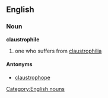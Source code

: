 == English ==
=== Noun ===
[[Category:English nouns]]
'''claustrophile'''
# one who suffers from [[claustrophilia]]

====Antonyms====
*[[claustrophope]]